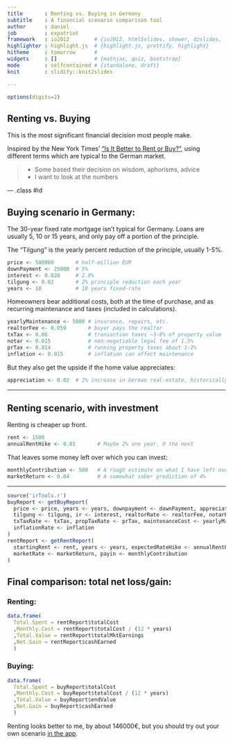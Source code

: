 ```yaml
---
title       : Renting vs. Buying in Germany
subtitle    : A financial scenario comparison tool
author      : daniel
job         : expatriot
framework   : io2012        # {io2012, html5slides, shower, dzslides, ...}
highlighter : highlight.js  # {highlight.js, prettify, highlight}
hitheme     : tomorrow      # 
widgets     : []            # {mathjax, quiz, bootstrap}
mode        : selfcontained # {standalone, draft}
knit        : slidify::knit2slides

---
```


```r
options(digits=2)
```

## Renting vs. Buying

This is the most significant financial decision most people make.

Inspired by the New York Times' ["Is It Better to Rent or Buy?"](http://www.nytimes.com/interactive/2014/upshot/buy-rent-calculator.html?_r=0),
using different terms which are typical to the German market.


> * Some based their decision on wisdom, aphorisms, advice
> * I want to look at the numbers


--- .class #id

## Buying scenario in Germany:

The 30-year fixed rate mortgage isn't typical for Germany. Loans are usually 5, 10 or 15 years, and only pay off a portion of the principle.

The "Tilgung" is the yearly percent reduction of the principle, usually 1-5%.

```r
price <- 500000       # half-million EUR
downPayment <- 25000  # 5%
interest <- 0.028     # 2.8%
tilgung <- 0.02       # 2% principle reduction each year
years <- 10           # 10 years fixed-rate
```


Homeowners bear additional costs, both at the time of purchase, and as recurring maintenance and taxes (included in calculations). 


```r
yearlyMaintenance <- 5000 # insurance, repairs, etc.
realtorFee <- 0.059       # buyer pays the realtor
txTax <- 0.06             # transaction taxes ~3-8% of property value
notar <- 0.015            # non-negotiable legal fee of 1.5%
prTax <- 0.014            # running property taxes about 1-2%
inflation <- 0.015        # inflation can affect maintenance
```

But they also get the upside if the home value appreciates:

```r
appreciation <- 0.02  # 2% increase in German real-estate, historically
```

---

## Renting scenario, with investment

Renting is cheaper up front.

```r
rent <- 1500
annualRentHike <- 0.01       # Maybe 2% one year, 0 the next
```

That leaves some money left over which you can invest:

```r
monthlyContribution <- 500   # A rough estimate on what I have left over
marketReturn <- 0.04         # A somewhat sober prediction of 4%
```

---

```r
source('irTools.r')
buyReport <- getBuyReport(
  price <- price, years <- years, downpayment <- downPayment, appreciation <- appreciation,
  tilgung <- tilgung, ir <- interest, realtorRate <- realtorFee, notarRate <- notar,
  txTaxRate <- txTax, propTaxRate <- prTax, maintenanceCost <- yearlyMaintenance,
  inflationRate <- inflation
)
rentReport <- getRentReport(
  startingRent <- rent, years <- years, expectedRateHike <- annualRentHike,
  marketRate <- marketReturn, payin <- monthlyContribution
)
```

## Final comparison: total net loss/gain:

### Renting:

```r
data.frame(
  Total.Spent = rentReport$totalCost
  ,Monthly.Cost = rentReport$totalCost / (12 * years)
  ,Total.Value = rentReport$totalMktEarnings
  ,Net.Gain = rentReport$cashEarned
  )
```

### Buying:

```r
data.frame(
  Total.Spent = buyReport$totalCost
  ,Monthly.Cost = buyReport$totalCost / (12 * years)
  ,Total.Value = buyReport$endValue
  ,Net.Gain = buyReport$cashEarned
  )
```

Renting looks better to me, by about 146000€,
but you should try out your own scenario [in the app](https://mikrovvelle.shinyapps.io/RentVsBuyDE).














